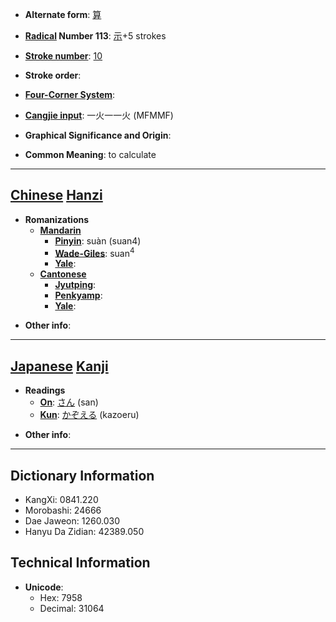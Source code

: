 * '''Alternate form''': [[算]]

* '''[[Wiktionary:Chinese radical index| Radical]] Number 113''': [[Wiktionary:Chinese radical index 示|示]]+5 strokes

* '''[[Wiktionary:Chinese total strokes index|Stroke number]]''': [[Wiktionary:Chinese total strokes index 10|10]]

* '''Stroke order''': 

* '''[[Wiktionary:Chinese four corner index|Four-Corner System]]''': 

* '''[[Wiktionary:Chinese Cangjie index|Cangjie input]]''': 一火一一火 (MFMMF)

* '''Graphical Significance and Origin''': 

* '''Common Meaning''': to calculate

----

== [[Chinese]] [[Hanzi]] ==

* '''Romanizations'''
** '''[[Mandarin]]'''
*** '''[[Pinyin]]''': suàn (suan4)
*** '''[[Wade-Giles]]''': suan<sup>4</sup>
*** '''[[Yale]]''': 
** '''[[Cantonese]]'''
*** '''[[Jyutping]]''':
*** '''[[Penkyamp]]''': 
*** '''[[Yale]]''': 

* '''Other info''': 

----

== [[Japanese]] [[Kanji]] ==

* '''Readings'''
** '''[[On]]''': [[さん]] (san)
** '''[[Kun]]''': [[かぞえる]] (kazoeru)

* '''Other info''':  

----

== Dictionary Information ==

* KangXi: 0841.220
* Morobashi: 24666
* Dae Jaweon: 1260.030
* Hanyu Da Zidian: 42389.050

== Technical Information ==

* '''Unicode''':
** Hex: 7958
** Decimal: 31064
